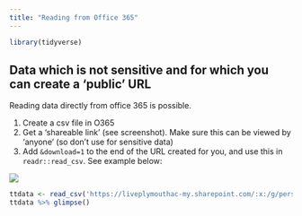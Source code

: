 ```yaml
---
title: "Reading from Office 365"
---
```


```r
library(tidyverse)
```


## Data which is not sensitive and for which you can create a 'public' URL

Reading data directly from office 365 is possible.


1. Create a csv file in O365
2. Get a 'shareable link' (see screenshot). Make sure this can be viewed by 'anyone' (so don't use for sensitive data)
3. Add `&download=1` to the end of the URL created for you, and use this in `readr::read_csv`. See example below:


![](static/sharelink.png)




```r
ttdata <- read_csv('https://liveplymouthac-my.sharepoint.com/:x:/g/personal/ben_whalley_plymouth_ac_uk/EVDlZFp7S_1DgbRq6kNhGqsBlsHP_1ReFyMuIaZCujvCMw?e=xy0rQj&download=1')
ttdata %>% glimpse()
```